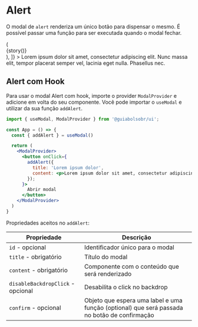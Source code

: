 
<Meta title="Notification/Modal" component={Modal} />

# Alert

O modal de `alert` renderiza um único botão para dispensar o mesmo. É possível passar uma função para ser executada quando o modal fechar.

<Preview>
  <Story
    name="Alert"
    decorators={[
      story => (
        <div
          style={{
            minHeight: '400px',
          }}
        >
          {story()}
        </div>
      ),
    ]}
  >
    <Modal id="alert" title="Lorem ipsum dolor" type="alert">
      <Text>
        Lorem ipsum dolor sit amet, consectetur adipiscing elit. Nunc massa
        elit, tempor placerat semper vel, lacinia eget nulla. Phasellus nec.
      </Text>
    </Modal>
  </Story>
</Preview>

## Alert com Hook

Para usar o modal Alert com hook, importe o provider `ModalProvider` e adicione em volta do seu componente. Você pode importar o `useModal` e utilizar da sua função `addAlert`.

```jsx
import { useModal, ModalProvider } from '@guiabolsobr/ui';

const App = () => {
  const { addAlert } = useModal()

  return (
    <ModalProvider>
      <button onClick={
        addAlert({
          title: 'Lorem ipsum dolor',
          content: <p>Lorem ipsum dolor sit amet, consectetur adipiscing elit. Nunc massa elit, tempor placerat semper vel, lacinia eget nulla. Phasellus nec.</p>,
        });
      }>
        Abrir modal
      </button>
    </ModalProvider>
  )
}
```

Propriedades aceitos no `addAlert`:

| Propriedade                       | Descrição                                                                                    |
| --------------------------------- | -------------------------------------------------------------------------------------------- |
| `id` - opcional                   | Identificador único para o modal                                                             |
| `title` - obrigatório             | Título do modal                                                                              |
| `content` - obrigatório           | Componente com o conteúdo que será renderizado                                               |
| `disableBackdropClick` - opcional | Desabilita o click no backdrop                                                               |
| `confirm` - opcional              | Objeto que espera uma label e uma função (optional) que será passada no botão de confirmação |
